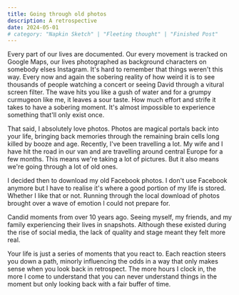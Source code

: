 ```yaml
---
title: Going through old photos
description: A retrospective
date: 2024-05-01
# category: "Napkin Sketch" | "Fleeting thought" | "Finished Post"
---
```


Every part of our lives are documented. 
Our every movement is tracked on Google Maps, our lives photographed as background characters on somebody elses Instagram.
It's hard to remember that things weren't this way. Every now and again the sobering reality of how weird it is to see
thousands of people watching a concert or seeing David through a vitural screen filter.
The wave hits you like a gush of water and for a grumpy curmugeon like me, it leaves a sour taste. 
How much effort and strife it takes to have a sobering moment. It's almost impossible to experience something that'll only exist once.

That said, I absolutely love photos. 
Photos are magical portals back into your life, bringing back memories through the remaining brain cells long killed by booze and age.
Recently, I've been travelling a lot.
My wife and I have hit the road in our van and are travelling around central Europe for a few months.
This means we're taking a lot of pictures. But it also means we're going through a lot of old ones.

I decided then to download my old Facebook photos. I don't use Facebook anymore but I have to realise it's where a good portion of my life is stored.
Whether I like that or not. Running through the local download of photos brought over a wave of emotion I could not prepare for.

Candid moments from over 10 years ago. Seeing myself, my friends, and my family experiencing their lives in snapshots. 
Although these existed during the rise of social media, the lack of quality and stage meant they felt more real.

Your life is just a series of moments that you react to. 
Each reaction steers you down a path, minorly influencing the odds in a way that only makes sense when you look back in retrospect.
The more hours I clock in, the more I come to understand that you can never understand things in the moment but only looking back with a fair buffer of time.



